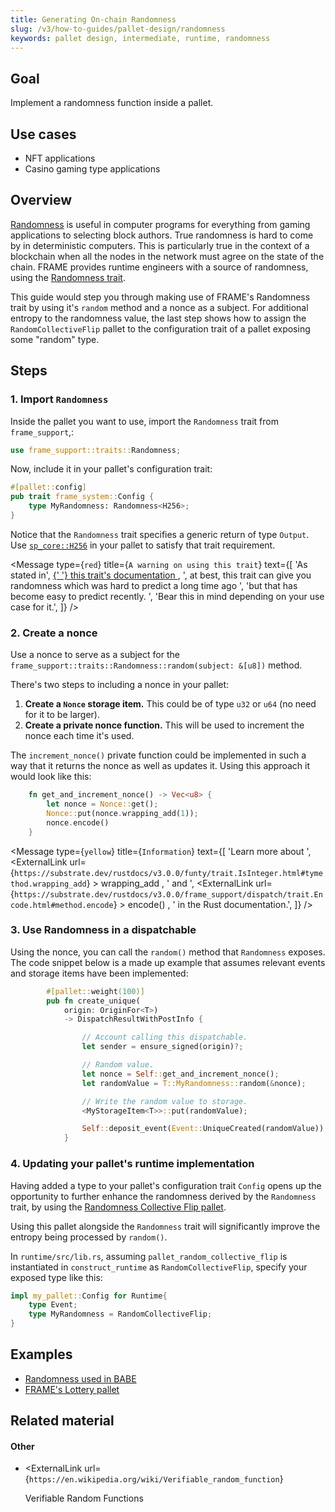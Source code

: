 ```yaml
---
title: Generating On-chain Randomness
slug: /v3/how-to-guides/pallet-design/randomness
keywords: pallet design, intermediate, runtime, randomness
---
```


## Goal

Implement a randomness function inside a pallet.

## Use cases

- NFT applications
- Casino gaming type applications

## Overview

[Randomness][randomness-kb] is useful in computer programs for everything from gaming applications to selecting block
authors. True randomness is hard to come by in deterministic computers. This is particularly true in the context
of a blockchain when all the nodes in the network must agree on the state of the chain. FRAME provides runtime engineers
with a source of randomness, using the [Randomness trait][randomness-rustdocs].

This guide would step you through making use of FRAME's Randomness trait by using it's `random` method and a nonce as a subject.
For additional entropy to the randomness value, the last step shows how to assign the `RandomCollectiveFlip` pallet
to the configuration trait of a pallet exposing some "random" type.

## Steps

### 1. Import `Randomness`

Inside the pallet you want to use, import the `Randomness` trait from `frame_support`,:

```rust
use frame_support::traits::Randomness;
```

Now, include it in your pallet's configuration trait:

```rust
#[pallet::config]
pub trait frame_system::Config {
    type MyRandomness: Randomness<H256>;
}
```

Notice that the `Randomness` trait specifies a generic return of type `Output`. Use [`sp_core::H256`][h256-rustdocs] in your pallet
to satisfy that trait requirement.

<Message
  type={`red`}
  title={`A warning on using this trait`}
  text={[
    'As stated in',
    <a href="https://substrate.dev/rustdocs/v3.0.0/frame_support/traits/trait.Randomness.html">
      {' '}
      this trait's documentation
    </a>,
    ', at best, this trait can give you randomness which was hard to predict a long time ago ',
    'but that has become easy to predict recently. ',
    'Bear this in mind depending on your use case for it.',
  ]}
/>

### 2. Create a nonce

Use a nonce to serve as a subject for the `frame_support::traits::Randomness::random(subject: &[u8])` method.

There's two steps to including a nonce in your pallet:

1. **Create a `Nonce` storage item.** This could be of type `u32` or `u64` (no need for it to be larger).
2. **Create a private nonce function.** This will be used to increment the nonce each time it's used.

The `increment_nonce()` private function could be implemented in such a way that it returns the nonce as well as
updates it. Using this approach it would look like this:

```rust
    fn get_and_increment_nonce() -> Vec<u8> {
        let nonce = Nonce::get();
        Nonce::put(nonce.wrapping_add(1));
        nonce.encode()
    }
```

<Message
  type={`yellow`}
  title={`Information`}
  text={[
    'Learn more about ',
    <ExternalLink
      url={`https://substrate.dev/rustdocs/v3.0.0/funty/trait.IsInteger.html#tymethod.wrapping_add`}
    >
      wrapping_add
    </ExternalLink>,
    ' and ',
    <ExternalLink
      url={`https://substrate.dev/rustdocs/v3.0.0/frame_support/dispatch/trait.Encode.html#method.encode`}
    >
      encode()
    </ExternalLink>,
    ' in the Rust documentation.',
  ]}
/>

### 3. Use Randomness in a dispatchable

Using the nonce, you can call the `random()` method that `Randomness` exposes. The code snippet below is a made up example
that assumes relevant events and storage items have been implemented:

```rust
        #[pallet::weight(100)]
        pub fn create_unique(
			origin: OriginFor<T>)
			-> DispatchResultWithPostInfo {

                // Account calling this dispatchable.
                let sender = ensure_signed(origin)?;

                // Random value.
				let nonce = Self::get_and_increment_nonce();
                let randomValue = T::MyRandomness::random(&nonce);

                // Write the random value to storage.
                <MyStorageItem<T>>::put(randomValue);

                Self::deposit_event(Event::UniqueCreated(randomValue));
            }
```

### 4. Updating your pallet's runtime implementation

Having added a type to your pallet's configuration trait `Config` opens up the opportunity to further enhance the
randomness derived by the `Randomness` trait, by using the [Randomness Collective Flip pallet][rcf-pallet-rustdocs].

Using this pallet alongside the `Randomness` trait will significantly improve the entropy being processed by `random()`.

In `runtime/src/lib.rs`, assuming `pallet_random_collective_flip` is instantiated in `construct_runtime` as `RandomCollectiveFlip`, specify your exposed
type like this:

```rust
impl my_pallet::Config for Runtime{
    type Event;
    type MyRandomness = RandomCollectiveFlip;
}

```

## Examples

- [Randomness used in BABE](https://github.com/paritytech/substrate/blob/master/frame/babe/src/randomness.rs)
- [FRAME's Lottery pallet](https://github.com/paritytech/substrate/blob/master/frame/lottery/src/lib.rs#L471)

## Related material

#### Other

- <ExternalLink
    url={`https://en.wikipedia.org/wiki/Verifiable_random_function`}
  >
    Verifiable Random Functions
  </ExternalLink>

[randomness-kb]: https://substrate.dev/docs/en/knowledgebase/runtime/randomness
[randomness-rustdocs]: https://substrate.dev/rustdocs/v3.0.0/frame_support/traits/trait.Randomness.html
[h256-rustdocs]: https://substrate.dev/rustdocs/v3.0.0/sp_core/struct.H256.html
[rcf-pallet-rustdocs]: https://substrate.dev/rustdocs/v3.0.0/pallet_randomness_collective_flip/index.html
